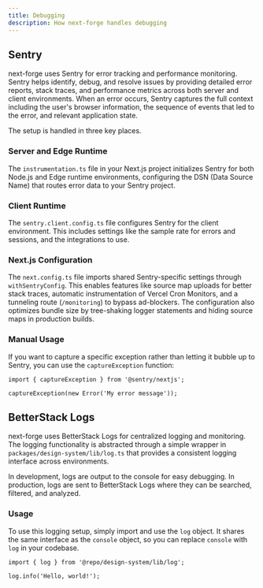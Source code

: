 ```yaml
---
title: Debugging
description: How next-forge handles debugging
---
```


## Sentry

next-forge uses Sentry for error tracking and performance monitoring. Sentry helps identify, debug, and resolve issues by providing detailed error reports, stack traces, and performance metrics across both server and client environments. When an error occurs, Sentry captures the full context including the user's browser information, the sequence of events that led to the error, and relevant application state.

The setup is handled in three key places.

### Server and Edge Runtime

The `instrumentation.ts` file in your Next.js project initializes Sentry for both Node.js and Edge runtime environments, configuring the DSN (Data Source Name) that routes error data to your Sentry project.

### Client Runtime

The `sentry.client.config.ts` file configures Sentry for the client environment. This includes settings like the sample rate for errors and sessions, and the integrations to use.

### Next.js Configuration

The `next.config.ts` file imports shared Sentry-specific settings through `withSentryConfig`. This enables features like source map uploads for better stack traces, automatic instrumentation of Vercel Cron Monitors, and a tunneling route (`/monitoring`) to bypass ad-blockers. The configuration also optimizes bundle size by tree-shaking logger statements and hiding source maps in production builds.

### Manual Usage

If you want to capture a specific exception rather than letting it bubble up to Sentry, you can use the `captureException` function:

```tsx title="page.tsx"
import { captureException } from '@sentry/nextjs';

captureException(new Error('My error message'));
```

## BetterStack Logs

next-forge uses BetterStack Logs for centralized logging and monitoring. The logging functionality is abstracted through a simple wrapper in `packages/design-system/lib/log.ts` that provides a consistent logging interface across environments.

In development, logs are output to the console for easy debugging. In production, logs are sent to BetterStack Logs where they can be searched, filtered, and analyzed.

### Usage

To use this logging setup, simply import and use the `log` object. It shares the same interface as the `console` object, so you can replace `console` with `log` in your codebase.

```tsx title="page.tsx"
import { log } from '@repo/design-system/lib/log';

log.info('Hello, world!');
```
